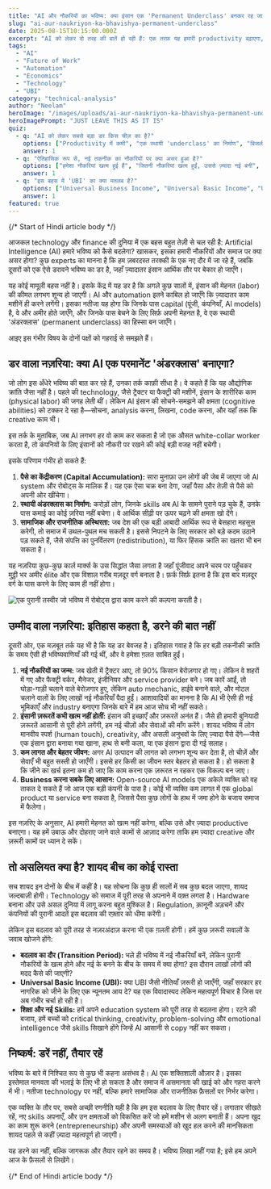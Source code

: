 ```yaml
---
title: "AI और नौकरियों का भविष्य: क्या इंसान एक 'Permanent Underclass' बनकर रह जाएगा?"
slug: "ai-aur-naukriyon-ka-bhavishya-permanent-underclass"
date: 2025-08-15T10:15:00.000Z
excerpt: "AI को लेकर दो तरह की बातें हो रही हैं: एक तरफ़ यह हमारी productivity बढ़ाएगा, दूसरी तरफ़ यह करोड़ों नौकरियां खत्म कर देगा। क्या सच में हम एक ऐसे भविष्य की ओर बढ़ रहे हैं जहाँ ज़्यादातर लोग एक 'permanent underclass' का हिस्सा होंगे? आइए इस बहस के दोनों पक्षों को समझते हैं।"
tags:
  - "AI"
  - "Future of Work"
  - "Automation"
  - "Economics"
  - "Technology"
  - "UBI"
category: "technical-analysis"
author: "Neelam"
heroImage: "/images/uploads/ai-aur-naukriyon-ka-bhavishya-permanent-underclass/hero-image.jpg"
heroImagePrompt: "JUST LEAVE THIS AS IT IS"
quiz:
  - q: "AI को लेकर सबसे बड़ा डर किस चीज़ का है?"
    options: ["Productivity में कमी", "एक स्थायी 'underclass' का निर्माण", "बिजली की ज़्यादा खपत"]
    answer: 1
  - q: "ऐतिहासिक रूप से, नई तकनीक का नौकरियों पर क्या असर हुआ है?"
    options: ["हमेशा नौकरियां खत्म हुई हैं", "जितनी नौकरियां खत्म हुईं, उससे ज़्यादा नई बनीं", "कोई असर नहीं हुआ"]
    answer: 1
  - q: "इस बहस में 'UBI' का क्या मतलब है?"
    options: ["Universal Business Income", "Universal Basic Income", "United Banking Initiative"]
    answer: 1
featured: true
---
```


{/*  Start of Hindi article body  */}

आजकल technology और finance की दुनिया में एक बहस बहुत तेज़ी से चल रही है: Artificial Intelligence (AI) हमारे भविष्य को कैसे बदलेगा? खासकर, इसका हमारी नौकरियों और समाज पर क्या असर होगा? कुछ experts का मानना है कि हम ज़बरदस्त तरक्की के एक नए दौर में जा रहे हैं, जबकि दूसरों को एक ऐसे डरावने भविष्य का डर है, जहाँ ज़्यादातर इंसान आर्थिक तौर पर बेकार हो जाएँगे।

यह कोई मामूली बहस नहीं है। इसके केंद्र में यह डर है कि अगले कुछ सालों में, इंसान की मेहनत (labor) की कीमत लगभग शून्य हो जाएगी। AI और automation इतने काबिल हो जाएँगे कि ज़्यादातर काम मशीनें ही करने लगेंगी। इसका नतीजा यह होगा कि जिनके पास capital (पूंजी, कंपनियाँ, AI models) है, वे और अमीर होते जाएँगे, और जिनके पास बेचने के लिए सिर्फ़ अपनी मेहनत है, वे एक स्थायी 'अंडरक्लास' (permanent underclass) का हिस्सा बन जाएँगे।

आइए इस गंभीर विषय के दोनों पक्षों को गहराई से समझते हैं।

## डर वाला नज़रिया: क्या AI एक परमानेंट 'अंडरक्लास' बनाएगा?

जो लोग इस अँधेरे भविष्य की बात कर रहे हैं, उनका तर्क काफ़ी सीधा है। वे कहते हैं कि यह औद्योगिक क्रांति जैसा नहीं है। पहले की technology, जैसे ट्रैक्टर या फैक्ट्री की मशीनें, इंसान के शारीरिक काम (physical labor) की जगह लेती थीं। लेकिन AI इंसान की सोचने-समझने की क्षमता (cognitive abilities) को टक्कर दे रहा है—सोचना, analysis करना, लिखना, code करना, और यहाँ तक कि creative काम भी।

इस तर्क के मुताबिक, जब AI लगभग हर वो काम कर सकता है जो एक औसत white-collar worker करता है, तो कंपनियों के लिए इंसानों को नौकरी पर रखने की कोई बड़ी वजह नहीं बचेगी।

इसके परिणाम गंभीर हो सकते हैं:
1.  **पैसे का केंद्रीकरण (Capital Accumulation):** सारा मुनाफ़ा उन लोगों की जेब में जाएगा जो AI system और रोबोट्स के मालिक हैं। यह एक ऐसा चक्र बना देगा, जहाँ पैसा और तेज़ी से पैसे को अपनी ओर खींचेगा।
2.  **स्थायी अंडरक्लास का निर्माण:** करोड़ों लोग, जिनके skills अब AI के सामने पुराने पड़ चुके हैं, उनके पास कमाई का कोई ज़रिया नहीं बचेगा। वे आर्थिक सीढ़ी पर ऊपर चढ़ने की क्षमता खो देंगे।
3.  **सामाजिक और राजनीतिक अस्थिरता:** जब देश की एक बड़ी आबादी आर्थिक रूप से बेसहारा महसूस करेगी, तो समाज में उथल-पुथल मच सकती है। इससे निपटने के लिए सरकार को बड़े कदम उठाने पड़ सकते हैं, जैसे संपत्ति का पुनर्वितरण (redistribution), या फिर हिंसक क्रांति का खतरा भी बन सकता है।

यह नज़रिया कुछ-कुछ कार्ल मार्क्स के उस सिद्धांत जैसा लगता है जहाँ पूंजीवाद अपने चरम पर पहुँचकर मुट्ठी भर अमीर élite और एक विशाल गरीब मज़दूर वर्ग बनाता है। फ़र्क सिर्फ़ इतना है कि इस बार मज़दूर वर्ग के पास करने के लिए काम ही नहीं होगा।

![एक पुरानी तस्वीर जो भविष्य में रोबोट्स द्वारा काम करने की कल्पना करती है।](/images/uploads/ai-aur-naukriyon-ka-bhavishya-permanent-underclass/robots-taking-jobs-future.jpg)

## उम्मीद वाला नज़रिया: इतिहास कहता है, डरने की बात नहीं

दूसरी ओर, एक मज़बूत तर्क यह भी है कि यह डर बेवजह है। इतिहास गवाह है कि हर बड़ी तकनीकी क्रांति के समय ऐसी ही भविष्यवाणियाँ की गई थीं, और वे हमेशा ग़लत साबित हुईं।

1.  **नई नौकरियों का जन्म:** जब खेती में ट्रैक्टर आए, तो 90% किसान बेरोज़गार हो गए। लेकिन वे शहरों में गए और फैक्ट्री वर्कर, मैनेजर, इंजीनियर और service provider बने। जब कारें आईं, तो घोड़ा-गाड़ी चलाने वाले बेरोज़गार हुए, लेकिन auto mechanic, हाईवे बनाने वाले, और मोटल चलाने वालों के लिए लाखों नई नौकरियाँ पैदा हुईं। आशावादियों का मानना है कि AI भी ऐसी ही नई भूमिकाएँ और industry बनाएगा जिनके बारे में हम आज सोच भी नहीं सकते।
2.  **इंसानी ज़रूरतें कभी खत्म नहीं होतीं:** इंसान की इच्छाएँ और ज़रूरतें अनंत हैं। जैसे ही हमारी बुनियादी ज़रूरतें आसानी से पूरी होने लगेंगी, हम नई चीज़ों और सेवाओं की माँग करेंगे। शायद भविष्य में लोग मानवीय स्पर्श (human touch), creativity, और असली अनुभवों के लिए ज़्यादा पैसे देंगे—जैसे एक इंसान द्वारा बनाया गया खाना, हाथ से बनी कला, या एक इंसान द्वारा दी गई सलाह।
3.  **कम लागत और बेहतर जीवन:** अगर AI उत्पादन की लागत को लगभग शून्य कर देता है, तो चीज़ें और सेवाएँ भी बहुत सस्ती हो जाएँगी। इससे हर किसी का जीवन स्तर बेहतर हो सकता है। हो सकता है कि जीने का खर्च इतना कम हो जाए कि काम करना एक ज़रूरत न रहकर एक विकल्प बन जाए।
4.  **Business करना सबके लिए आसान:** Open-source AI models एक अकेले व्यक्ति को वह ताकत दे सकते हैं जो आज एक बड़ी कंपनी के पास है। कोई भी व्यक्ति कम लागत में एक global product या service बना सकता है, जिससे पैसा कुछ लोगों के हाथ में जमा होने के बजाय समाज में फैलेगा।

इस नज़रिए के अनुसार, AI हमारी मेहनत को खत्म नहीं करेगा, बल्कि उसे और ज़्यादा productive बनाएगा। यह हमें उबाऊ और दोहराए जाने वाले कामों से आज़ाद करेगा ताकि हम ज़्यादा creative और ज़रूरी कामों पर ध्यान दे सकें।

## तो असलियत क्या है? शायद बीच का कोई रास्ता

सच शायद इन दोनों के बीच में कहीं है। यह सोचना कि कुछ ही सालों में सब कुछ बदल जाएगा, शायद जल्दबाज़ी होगी। Technology को समाज में पूरी तरह से अपनाने में वक़्त लगता है। Hardware बनाना और उसे असल दुनिया में लागू करना बहुत मुश्किल है। Regulation, क़ानूनी अड़चनें और कंपनियों की पुरानी आदतें इस बदलाव की रफ़्तार को धीमा करेंगी।

लेकिन इस बदलाव को पूरी तरह से नज़रअंदाज़ करना भी एक ग़लती होगी। हमें कुछ ज़रूरी सवालों के जवाब खोजने होंगे:

*   **बदलाव का दौर (Transition Period):** भले ही भविष्य में नई नौकरियाँ बनें, लेकिन पुरानी नौकरियों के खत्म होने और नई के बनने के बीच के समय में क्या होगा? इस दौरान लाखों लोगों की मदद कैसे की जाएगी?
*   **Universal Basic Income (UBI):** क्या UBI जैसी नीतियाँ ज़रूरी हो जाएँगी, जहाँ सरकार हर नागरिक को जीने के लिए एक न्यूनतम आय दे? यह एक विवादास्पद लेकिन महत्वपूर्ण विचार है जिस पर अब गंभीर चर्चा हो रही है।
*   **शिक्षा और नई Skills:** हमें अपने education system को पूरी तरह से बदलना होगा। रटने की बजाय, हमें बच्चों को critical thinking, creativity, problem-solving और emotional intelligence जैसे skills सिखाने होंगे जिन्हें AI आसानी से copy नहीं कर सकता।

## निष्कर्ष: डरें नहीं, तैयार रहें

भविष्य के बारे में निश्चित रूप से कुछ भी कहना असंभव है। AI एक शक्तिशाली औज़ार है। इसका इस्तेमाल मानवता की भलाई के लिए भी हो सकता है और समाज में असमानता की खाई को और गहरा करने में भी। नतीजा technology पर नहीं, बल्कि हमारे सामाजिक और राजनीतिक फ़ैसलों पर निर्भर करेगा।

एक व्यक्ति के तौर पर, सबसे अच्छी रणनीति यही है कि हम इस बदलाव के लिए तैयार रहें। लगातार सीखते रहें, नए skills अपनाएँ, और उन क्षमताओं को विकसित करें जो हमें मशीन से अलग बनाती हैं। अपना खुद का काम शुरू करने (entrepreneurship) और अपनी समस्याओं को खुद हल करने की मानसिकता शायद पहले से कहीं ज़्यादा महत्वपूर्ण हो जाएगी।

यह डरने का नहीं, बल्कि जागरूक और तैयार रहने का समय है। भविष्य लिखा नहीं गया है; इसे हम अपने आज के फ़ैसलों से लिखेंगे।

{/*  End of Hindi article body  */}